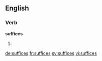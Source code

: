 ==English==

===Verb===
'''suffices'''

# {{en-third-person singular of|suffice}}

[[de:suffices]]
[[fr:suffices]]
[[sv:suffices]]
[[vi:suffices]]
